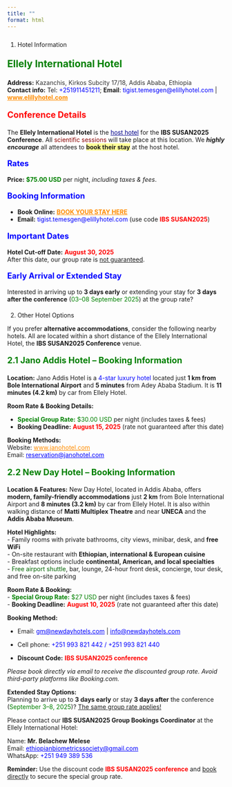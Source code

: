 ```yaml
---
title: ""
format: html
---
```


<p style="color: red; font-size: 1.8em; font-weight: bold;">
1. Hotel Information
</p>

<p style="color: green; font-size: 1.6em; font-weight: bold;">
Ellely International Hotel
</p>

<p><strong>Address:</strong> <span style="color: #333;">Kazanchis, Kirkos Subcity 17/18, Addis Ababa, Ethiopia</span><br>
<strong>Contact info:</strong> Tel: <span style="color: blue;">+251911451211</span>; <strong>Email</strong>: <span style="color: blue;">tigist.temesgen@elillyhotel.com</span> | <a href="https://elillyhotel.com/ethiopian-biometric-society/" style="color: darkorange;"><strong>www.elillyhotel.com</strong></a></p>

<p style="color: red; font-size: 1.4em; font-weight: bold;">
Conference Details
</p>

<p>The <strong>Ellely International Hotel</strong> is the <span style="color: darkblue;"><u>host hotel</u></span> for the <strong>IBS SUSAN2025 Conference</strong>. All <span style="color: darkred;">scientific sessions</span> will take place at this location. We <em><strong>highly encourage</strong></em> all attendees to <span style="background-color: #ffff99;"><strong>book their stay</strong></span> at the host hotel.</p>

<p style="color: blue; font-size: 1.3em; font-weight: bold;">
Rates
</p>

<p><strong>Price:</strong> <span style="color: green;"><strong>$75.00 USD</strong></span> per night, <em>including taxes & fees</em>.</p>

<p style="color: blue; font-size: 1.3em; font-weight: bold;">
Booking Information
</p>

<ul>
  <li><strong>Book Online:</strong> <a href="https://elillyhotel.com/ethiopian-biometric-society/" style="color: darkorange;"><strong>BOOK YOUR STAY HERE</strong></a></li>
  <li><strong>Email:</strong> <span style="color: blue;">tigist.temesgen@elillyhotel.com</span> (use code <span style="color: red;"><strong>IBS SUSAN2025</strong></span>)</li>
</ul>

<p style="color: blue; font-size: 1.3em; font-weight: bold;">
Important Dates
</p>

<p><strong>Hotel Cut-off Date:</strong> <span style="color: red; font-weight: bold;">August 30, 2025</span><br>
After this date, our group rate is <u>not guaranteed</u>.</p>

<p style="color: blue; font-size: 1.3em; font-weight: bold;">
Early Arrival or Extended Stay
</p>

<p>Interested in arriving up to <strong>3 days early</strong> or extending your stay for <strong>3 days after the conference</strong> (<span style="color: green;">03–08 September 2025</span>) at the group rate?</p>

<p style="color: red; font-size: 1.4em; font-weight: bold;">
2. Other Hotel Options
</p>

<p>If you prefer <strong>alternative accommodations</strong>, consider the following nearby hotels. All are located within a short distance of the Ellely International Hotel, the <strong>IBS SUSAN2025 Conference</strong> venue.</p>

<!-- Jano Hotel -->
<p style="color: green; font-size: 1.4em; font-weight: bold;">
2.1 Jano Addis Hotel – Booking Information
</p>

<p><strong>Location:</strong> Jano Addis Hotel is a <span style="color: blue;">4-star luxury hotel</span> located just <strong>1 km from Bole International Airport</strong> and <strong>5 minutes</strong> from Adey Ababa Stadium. It is <strong>11 minutes (4.2 km)</strong> by car from Ellely Hotel.</p>

<p><strong>Room Rate & Booking Details:</strong><br>

- <span style="color: green;"><strong>Special Group Rate:</strong> $30.00 USD</span> per night (includes taxes & fees)<br>
- <strong>Booking Deadline:</strong> <span style="color: red;"><strong>August 15, 2025</strong></span> (rate not guaranteed after this date)</p>

<p><strong>Booking Methods:</strong><br>
Website: <a href="http://www.janohotel.com" target="_blank" style="color: darkorange;">www.janohotel.com</a><br>
Email: <a href="mailto:reservation@janohotel.com" style="color: blue;">reservation@janohotel.com</a></p>

<!-- New Day Hotel -->
<p style="color: green; font-size: 1.4em; font-weight: bold;">
2.2 New Day Hotel – Booking Information
</p>

<p><strong>Location & Features:</strong> New Day Hotel, located in Addis Ababa, offers <strong>modern, family-friendly accommodations</strong> just <strong>2 km</strong> from Bole International Airport and <strong>8 minutes (3.2 km)</strong> by car from Ellely Hotel. It is also within walking distance of <strong>Matti Multiplex Theatre</strong> and near <strong>UNECA</strong> and the <strong>Addis Ababa Museum</strong>.</p>

<p><strong>Hotel Highlights:</strong><br>
- Family rooms with private bathrooms, city views, minibar, desk, and <strong>free WiFi</strong><br>
- On-site restaurant with <strong>Ethiopian, international & European cuisine</strong><br>
- Breakfast options include <strong>continental, American, and local specialties</strong><br>
- <span style="color: darkgreen;">Free airport shuttle</span>, bar, lounge, 24-hour front desk, concierge, tour desk, and free on-site parking</p>

<p><strong>Room Rate & Booking:</strong><br>
- <span style="color: green;"><strong>Special Group Rate:</strong> $27 USD</span> per night (includes taxes & fees)<br>
- <strong>Booking Deadline:</strong> <span style="color: red;"><strong>August 10, 2025</strong></span> (rate not guaranteed after this date)</p>

<p><strong>Booking Method:</strong><br>

   - Email: <a href="mailto:gm@newdayhotels.com" style="color: blue;">gm@newdayhotels.com</a> | <a href="mailto:info@newdayhotels.com" style="color: blue;">info@newdayhotels.com</a><br>
   - Cell phone: <span style="color: blue;">+251 993 821 442 / +251 993 821 440</span><br>

- <strong>Discount Code:</strong> <span style="color: red; font-weight: bold;">IBS SUSAN2025 conference</span><br>

<em>Please book directly via email to receive the discounted group rate. Avoid third-party platforms like Booking.com.</em></p>

<p><strong>Extended Stay Options:</strong><br>
Planning to arrive up to <strong>3 days early</strong> or stay <strong>3 days after</strong> the conference (<span style="color: green;">September 3–8, 2025</span>)? <u>The same group rate applies!</u></p>

<p>Please contact our <strong>IBS SUSAN2025 Group Bookings Coordinator</strong> at the Ellely International Hotel:</p>

Name: <strong>Mr. Belachew Melese</strong><br>
Email: <a href="mailto:ethiopianbiometricssociety@gmail.com" style="color: blue;">ethiopianbiometricssociety@gmail.com</a><br>
WhatsApp: <span style="color: blue;">+251 949 389 536</span></p>

<p><strong>Reminder:</strong> Use the discount code <span style="color: red; font-weight: bold;">IBS SUSAN2025 conference</span> and <u>book directly</u> to secure the special group rate.</p>
